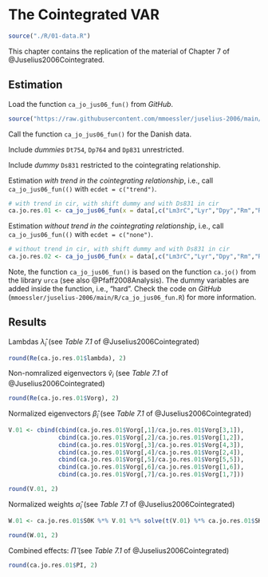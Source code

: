 # The Cointegrated VAR

```r

source("./R/01-data.R")

```

This chapter contains the replication of the material of Chapter 7 of @Juselius2006Cointegrated.

## Estimation

Load the function `ca_jo_jus06_fun()` from *GitHub*. 

```r

source("https://raw.githubusercontent.com/mmoessler/juselius-2006/main/R/ca_jo_jus06_fun.R")

```

Call the function `ca_jo_jus06_fun()` for the Danish data.



Include *dummies* `Dt754`, `Dp764` and `Dp831` unrestricted.

Include *dummy* `Ds831` restricted to the cointegrating relationship.

Estimation *with trend in the cointegrating relationship*, i.e., call `ca_jo_jus06_fun(()` with `ecdet = c("trend")`.

```r

# with trend in cir, with shift dummy and with Ds831 in cir
ca.jo.res.01 <- ca_jo_jus06_fun(x = data[,c("Lm3rC","Lyr","Dpy","Rm","Rb")], type = c("trace"), ecdet = c("trend"), K = 2, spec = c("transitory"), data = data)

```

Estimation *without trend in the cointegrating relationship*, i.e., call `ca_jo_jus06_fun(()` with `ecdet = c("none")`.

```r

# without trend in cir, with shift dummy and with Ds831 in cir
ca.jo.res.02 <- ca_jo_jus06_fun(x = data[,c("Lm3rC","Lyr","Dpy","Rm","Rb")], type = c("trace"), ecdet = c("none"), K = 2, spec = c("transitory"), data = data)

```

Note, the function `ca_jo_jus06_fun()` is based on the function `ca.jo()` from the library `urca` (see also @Pfaff2008Analysis). The dummy variables are added inside the function, i.e., "hard". Check the code on *GitHub* (`mmoessler/juselius-2006/main/R/ca_jo_jus06_fun.R`) for more information.

## Results

Lambdas $\widehat{\lambda}_i$ (see *Table 7.1* of @Juselius2006Cointegrated)

```r

round(Re(ca.jo.res.01$lambda), 2) 

```

Non-nomralized eigenvectors $\widehat{v}_i$ (see *Table 7.1* of @Juselius2006Cointegrated)

```r

round(Re(ca.jo.res.01$Vorg), 2)

```

Normalized eigenvectors $\widehat{\beta}_i$ (see *Table 7.1* of @Juselius2006Cointegrated)

```r

V.01 <- cbind(cbind(ca.jo.res.01$Vorg[,1]/ca.jo.res.01$Vorg[3,1]),
              cbind(ca.jo.res.01$Vorg[,2]/ca.jo.res.01$Vorg[1,2]),
              cbind(ca.jo.res.01$Vorg[,3]/ca.jo.res.01$Vorg[4,3]),
              cbind(ca.jo.res.01$Vorg[,4]/ca.jo.res.01$Vorg[2,4]),
              cbind(ca.jo.res.01$Vorg[,5]/ca.jo.res.01$Vorg[5,5]),
              cbind(ca.jo.res.01$Vorg[,6]/ca.jo.res.01$Vorg[1,6]),
              cbind(ca.jo.res.01$Vorg[,7]/ca.jo.res.01$Vorg[1,7]))

round(V.01, 2)

```

Normalized weights $\widehat{\alpha}_i$ (see *Table 7.1* of @Juselius2006Cointegrated)


```r

W.01 <- ca.jo.res.01$S0K %*% V.01 %*% solve(t(V.01) %*% ca.jo.res.01$SKK %*% V.01)

round(W.01, 2)

```

Combined effects: $\widehat{\Pi}$ (see *Table 7.1* of @Juselius2006Cointegrated)

```r

round(ca.jo.res.01$PI, 2)

```




